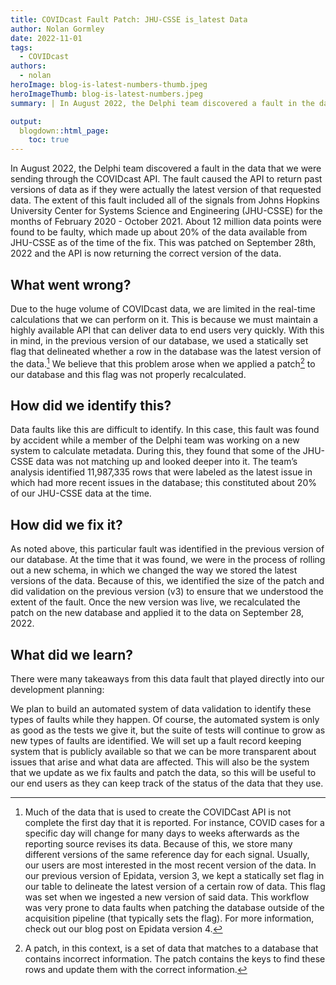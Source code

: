 ```yaml
---
title: COVIDcast Fault Patch: JHU-CSSE is_latest Data
author: Nolan Gormley
date: 2022-11-01
tags:
  - COVIDcast
authors:
  - nolan
heroImage: blog-is-latest-numbers-thumb.jpeg
heroImageThumb: blog-is-latest-numbers.jpeg
summary: | In August 2022, the Delphi team discovered a fault in the data that we were sending through the COVIDcast API. The fault caused the API to return past versions of data as if they were actually the latest version of that requested data. The extent of this fault included all of the signals from Johns Hopkins University Center for Systems Science and Engineering (JHU-CSSE) for the months of February 2020 - October 2021. About 12 million data points were found to be faulty, which made up about 20% of the data available from JHU-CSSE as of the time of the fix. This was patched on September 28th, 2022 and the API is now returning the correct version of the data.

output:
  blogdown::html_page:
    toc: true
---
```


In August 2022, the Delphi team discovered a fault in the data that we were sending through the COVIDcast API. The fault caused the API to return past versions of data as if they were actually the latest version of that requested data. The extent of this fault included all of the signals from Johns Hopkins University Center for Systems Science and Engineering (JHU-CSSE) for the months of February 2020 - October 2021. About 12 million data points were found to be faulty, which made up about 20% of the data available from JHU-CSSE as of the time of the fix. This was patched on September 28th, 2022 and the API is now returning the correct version of the data.

## What went wrong?

Due to the huge volume of COVIDcast data, we are limited in the real-time calculations that we can perform on it. This is because we must maintain a highly available API that can deliver data to end users very quickly. With this in mind, in the previous version of our database, we used a statically set flag that delineated whether a row in the database was the latest version of the data.^[Much of the data that is used to create the COVIDCast API is not complete the first day that it is reported. For instance, COVID cases for a specific day will change for many days to weeks afterwards as the reporting source revises its data. Because of this, we store many different versions of the same reference day for each signal. Usually, our users are most interested in the most recent version of the data. In our previous version of Epidata, version 3, we kept a statically set flag in our table to delineate the latest version of a certain row of data. This flag was set when we ingested a new version of said data. This workflow was very prone to data faults when patching the database outside of the acquisition pipeline (that typically sets the flag). For more information, check out our blog post on Epidata version 4.] We believe that this problem arose when we applied a patch^[A patch, in this context, is a set of data that matches to a database that contains incorrect information. The patch contains the keys to find these rows and update them with the correct information.] to our database and this flag was not properly recalculated.

## How did we identify this?
Data faults like this are difficult to identify. In this case, this fault was found by accident while a member of the Delphi team was working on a new system to calculate metadata. During this, they found that some of the JHU-CSSE data was not matching up and looked deeper into it. The team’s analysis identified 11,987,335 rows that were labeled as the latest issue in which had more recent issues in the database; this constituted about 20% of our JHU-CSSE data at the time.

## How did we fix it?

As noted above, this particular fault was identified in the previous version of our database. At the time that it was found, we were in the process of rolling out a new schema,  in which we changed the way we stored the latest versions of the data. Because of this, we identified the size of the patch and did validation on the previous version (v3) to ensure that we understood the extent of the fault. Once the new version was live, we recalculated the patch on the new database and applied it to the data on September 28, 2022.

## What did we learn?

There were many takeaways from this data fault that played directly into our development planning:

We plan to build an automated system of data validation to identify these types of faults while they happen. Of course, the automated system is only as good as the tests we give it, but the suite of tests will continue to grow as new types of faults are identified. 
We will set up a fault record keeping system that is publicly available so that we can be more transparent about issues that arise and what data are affected. This will also be the system that we update as we fix faults and patch the data, so this will be useful to our end users as they can keep track of the status of the data that they use.


